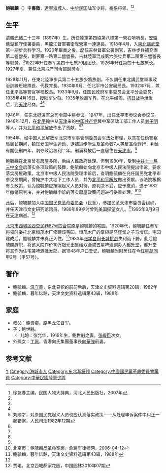 '''鲍毓麟'''（{{bd|1897年||1995年|3月9日}}）字'''書徵'''，[[遼寧|遼寧]][[海城市|海城]]人，[[中华民国|中华民国]]陆军少将，[[奉系|奉系]]将领。<ref name=xu>徐友春主编，民国人物大辞典，河北人民出版社，2007年</ref><ref name=jia/>

==生平==
[[清朝|清朝]][[光緒|光緒]]二十三年（1897年）生。历任陸軍第四協第八標第一營右哨哨長，[[安徽|安徽]]蕪湖鎮守使署委員，黑龍江督軍署衛隊營第一連連長。1918年4月，入[[東北講武堂|東北講武堂]]第一期步兵科学习。1920年畢業之後，歷任吉林督軍公署副官，吉林步兵補充團第二營營長，剿匪第一路第二營營長，吉林陸軍混成第六旅步兵第二團第三營營長等职务。<ref name=xu/>1922年升任奉军第四十七旅79团团长，1926年升任第四十七旅旅长。1927年夏，兼任北京戒严司令部副司令。

1928年11月，任東北陸軍步兵第二十五旅少將旅副，不久調任東北講武堂軍事政治訓練班總隊長、代教育長。1930年9月，任北平市公安局局長。1932年7月，兼任北平高等警官学校校長。1933年9月，任国民政府军事委员会北平分会委员。1935年4月16日，授陆军少将。1935年脱离军界，在北平经商。[[抗日战争|抗日战争]]爆发后，到[[天津|天津]]经商。<ref name=xu/><ref name=lsc>刘顺才，对原国民党起义人员也应认真落实政策——从处理申诉案件中纠正一起错案，人民司法1982年12期</ref>

1946年，任东北挺进军总司令部中将参议。1947年，出任北平市参议会参议员。1948年12月，在[[北平|北平]]掩护从[[天津|天津]]来的[[中国共产党|中国共产党]]冀中军区敌工部工作人员[[刘子明|刘子明]]等人，并为[[北平和平解放|北平和平解放]]作出了贡献。<ref name=xu/><ref name=lsc/>

1954年，经中国人民解放军北京市军事管制委员会军法处审理，以其在任伪警察局局长期间，镇压爱国学生运动，逮捕进步学生及革命者7人等反革命罪行，判处有期徒刑四年，剥夺政治权利二年。刑满释放后一直居住在[[天津市|天津市]]。<ref name=lsc/>

鲍毓麟在北京曾有房屋多所，后由人民政府处理。但到1980年，受到[[中共十一届三中全会|中共十一届三中全会]]后落实各项政策的鼓舞，鲍毓麟始向北京市中级人民法院提出申诉，要求落实房屋政策。北京市中级人民法院受理申诉后，查明鲍毓麟在充任国民党北平市参议员期间，曾掩护中共地下工作人员，并为[[北平和平解放|北平和平解放]]做出贡献。该法院根据有关政策，认为鲍毓麟应按照起义人员对待，原判决不妥，应予撤消，遂于1982年撤销原判决，并对鲍毓麟申诉的落实房屋政策问题进行妥善处理。<ref name=lsc/><ref>[http://www.nglssl.com/Article/ArticleShow.asp?ArticleID=3266 北京市：鲍毓麟反革命冤案，詹建军律师网，2006-04-12]</ref>

此后，鲍毓麟加入[[中国国民党革命委员会|中国国民党革命委员会]]（民革），参加民革天津市委员会组织，并任天津市文史研究馆馆员。1986年89岁时曾到[[美国|美国]]探望女儿。<ref name=mu>鲍毓麟，暮年忆踪，天津文史资料选辑第43辑，1988年</ref>1995年3月9日在[[天津|天津]]病逝。<ref name=jia/>

[[北京市|北京市]][[西城区|西城区]][[西交民巷87号四合院|西交民巷87号四合院]]原是鲍毓麟的宅园。1920年代，鲍毓麟任奉军将领时委托北京恒茂木厂修建该宅园。恒茂木厂的掌柜是[[马辉堂|马辉堂]]之子马增祺。宅园建成后，鲍毓麟并未真正入住。<ref name=jia>贾珺，北京西城郝家花园，中国园林2010年07期</ref>1933年[[张学良|张学良]]因[[长城抗战|长城抗战]]失利而下野，此后鲍毓麟辞职，将该大院作价10万银元出售给双合盛五星啤酒创办人[[郝升堂|郝升堂]]，郝升堂将其作为住宅兼啤酒批发部。据1948年户口登记，鲍毓麟当时居住在今[[红星胡同|红星胡同]]甲2号（甲57号）。

==著作==
*鲍毓麟、[[温守善|温守善]]，东北易帜的前前后后，天津文史资料选辑第20辑，1982年
*鲍毓麟，暮年忆踪，天津文史资料选辑第43辑，1988年

==家庭==
*叔父：[[鲍贵卿|鲍贵卿]]，原黑龙江督军。
*子：鲍世魁。
**儿媳：张允华，1919年生，鲍世魁之妻，[[张嘏臣|张嘏臣]]次女。
*外孫女：[[丁珮|丁珮]]，香港向氏集團董事長[[向華強|向華強]]前妻。

==参考文献==
{{reflist}}

{{DEFAULTSORT:Bao鲍}}
[[Category:鮑姓|Y]]
[[Category:海城市人|Category:海城市人]]
[[Category:东北军将领|Category:东北军将领]]
[[Category:中國國民黨革命委員會黨員|Category:中國國民黨革命委員會黨員]]
[[Category:中華民國陸軍少將|Category:中華民國陸軍少將]]